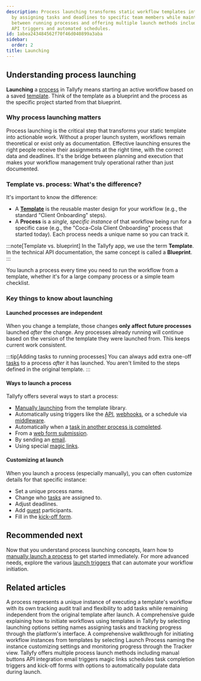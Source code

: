 ```yaml
---
description: Process launching transforms static workflow templates into active projects
  by assigning tasks and deadlines to specific team members while maintaining independence
  between running processes and offering multiple launch methods including manual
  API triggers and automated schedules.
id: 1abea243484562f70f46d040899a3aba
sidebar:
  order: 2
title: Launching
---
```


## Understanding process launching

**Launching** a [process](/products/pro/tracking-and-tasks/processes/) in Tallyfy means starting an active workflow based on a saved [template](/products/pro/documenting/templates/). Think of the template as a blueprint and the process as the specific project started from that blueprint.

### Why process launching matters

Process launching is the critical step that transforms your static template into actionable work. Without a proper launch system, workflows remain theoretical or exist only as documentation. Effective launching ensures the right people receive their assignments at the right time, with the correct data and deadlines. It's the bridge between planning and execution that makes your workflow management truly operational rather than just documented.

### Template vs. process: What's the difference?

It's important to know the difference:

*   A **[Template](/products/pro/documenting/templates/)** is the reusable master design for your workflow (e.g., the standard "Client Onboarding" steps).
*   A **Process** is a *single, specific instance* of that workflow being run for a specific case (e.g., the "Coca-Cola Client Onboarding" process that started today). Each process needs a unique name so you can track it.

:::note[Template vs. blueprint]
In the Tallyfy app, we use the term **Template**. In the technical API documentation, the same concept is called a **Blueprint**.
:::

You launch a process every time you need to run the workflow from a template, whether it's for a large company process or a simple team checklist.

### Key things to know about launching

#### Launched processes are independent
When you change a template, those changes **only affect future processes** launched *after* the change. Any processes already running will continue based on the version of the template they were launched from. This keeps current work consistent.

:::tip[Adding tasks to running processes]
You can always add extra one-off [tasks](/products/pro/tracking-and-tasks/tasks/) to a process *after* it has launched. You aren't limited to the steps defined in the original template.
:::

#### Ways to launch a process
Tallyfy offers several ways to start a process:

*   [Manually launching](/products/pro/launching/how-can-i-launch-a-process-in-tallyfy/) from the template library.
*   Automatically using triggers like the [API](/products/pro/integrations/open-api/), [webhooks](/products/pro/integrations/webhooks/), or a schedule via [middleware](/products/pro/integrations/middleware/).
*   Automatically when a [task in another process is completed](/products/pro/launching/launch-process-when-task-is-completed/).
*   From a [web form submission](/products/pro/launching/how-to-launch-a-tallyfy-process-from-a-webform/).
*   By sending an [email](/products/pro/launching/triggers/via-email/).
*   Using special [magic links](/products/pro/launching/triggers/magic-links/).

#### Customizing at launch
When you launch a process (especially manually), you can often customize details for that specific instance:
*   Set a unique process name.
*   Change who [tasks](/products/pro/tracking-and-tasks/tasks/) are assigned to.
*   Adjust deadlines.
*   Add [guest](/products/pro/documenting/guests/) participants.
*   Fill in the [kick-off form](/products/pro/tracking-and-tasks/tasks/what-are-form-fields-in-tallyfy/).


<PageTree />

## Recommended next

Now that you understand process launching concepts, learn how to [manually launch a process](/products/pro/launching/how-can-i-launch-a-process-in-tallyfy/) to get started immediately. For more advanced needs, explore the various [launch triggers](/products/pro/launching/triggers/) that can automate your workflow initiation.


## Related articles
<CardGrid>
<LinkTitleCard header="<b>Tracking And Tasks > More about processes</b>" href="/products/pro/tracking-and-tasks/processes/" > A process represents a unique instance of executing a template's workflow with its own tracking audit trail and flexibility to add tasks while remaining independent from the original template after launch. </LinkTitleCard>
<LinkTitleCard header="<b>Launching > Launch manually</b>" href="/products/pro/launching/how-can-i-launch-a-process-in-tallyfy/" > A comprehensive guide explaining how to initiate workflows using templates in Tallyfy by selecting launching options setting names assigning tasks and tracking progress through the platform's interface. </LinkTitleCard>
<LinkTitleCard header="<b>Tutorials > Launch a process</b>" href="/products/pro/tutorials/your-first-process/" > A comprehensive walkthrough for initiating workflow instances from templates by selecting Launch Process naming the instance customizing settings and monitoring progress through the Tracker view. </LinkTitleCard>
<LinkTitleCard header="<b>Launching > Triggers</b>" href="/products/pro/launching/triggers/" > Tallyfy offers multiple process launch methods including manual buttons API integration email triggers magic links schedules task completion triggers and kick-off forms with options to automatically populate data during launch. </LinkTitleCard>
</CardGrid>